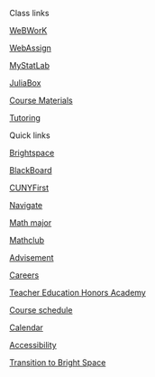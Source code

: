 ::: {.d-grid .gap-0}

:::: {.card}

::::: {.card-header .text-center}
Class links
:::::

::::: {.btn .btn-light .text-start}
<i class="bi-pencil"></i>
[WeBWorK](/WeBWorK/courses.html){.btn-outline-light alt="webwork"}
:::::

::::: {.btn .btn-light .text-start}
<i class="bi-pencil"></i>
[WebAssign](https://www.webassign.net/){.btn-outline-light alt="webassign"}
:::::

::::: {.btn .btn-light .text-start}
<i class="bi-pencil"></i>
[MyStatLab](https://mlm.pearson.com/northamerica/mystatlab/){.btn-outline-light alt="mystatlab"}
:::::

::::: {.btn .btn-light .text-start}
<i class="bi-terminal-fill"></i>
[JuliaBox](/juliabox){.btn-outline-light alt="JuliaBox"}
:::::

::::: {.btn .btn-light .text-start}
<i class="bi-pencil"></i>
[Course Materials](/Undergraduate/Courses/){.btn-outline-light alt="Materials"}
:::::

::::: {.btn .btn-light .text-start}
<i class="bi-person-circle"></i>
[Tutoring](/Undergraduate/Tutoring/){.btn-outline-light alt="Tutoring"}
:::::
::::
:::


::: {.d-grid .gap-0}
:::: {.card}

::::: {.card-header .text-center}
Quick links
:::::

::::: {.btn .btn-light .text-start}
<i class="bi-journal"></i>
[Brightspace](https://brightspace.cuny.edu/){.btn-outline-light alt="brightspace"}
:::::

::::: {.btn .btn-light .text-start}
<i class="bi-journal"></i>
[BlackBoard](https://www.cuny.edu/about/administration/offices/cis/core-functions/cuny-blackboard/){.btn-outline-light alt="blackboard"}
:::::

::::: {.btn .btn-light .text-start}
<i class="bi-tools"></i>
[CUNYFirst](https://www.cuny.edu/about/administration/offices/cis/cunyfirst/){.btn-outline-light alt="cuny first"}
:::::

::::: {.btn .btn-light .text-start}
<i class="bi-tools"></i>
[Navigate](https://csi-cuny.campus.eab.com/){.btn-outline-light alt="Navigate"}
:::::

::::: {.btn .btn-light .text-start}
<i class="bi-ui-checks-grid"></i>
[Math major](/Undergraduate/Major/){.btn-outline-light alt="Major"}
:::::

::::: {.btn .btn-light .text-start}
<i class="bi-transparency"></i>
[Mathclub](https://math-csi-cuny.github.io/mathclub/){.btn-outline-light alt="Major"}
:::::

::::: {.btn .btn-light .text-start}
<i class="bi-person-check-fill"></i>
[Advisement](/Undergraduate/AdvisingDocuments/){.btn-outline-light alt="Advisement"}
:::::

::::: {.btn .btn-light .text-start}
<i class="bi-door-open"></i>
[Careers](/Undergraduate/Career/){.btn-outline-light alt="Careers in mathematics"}
:::::

::::: {.btn .btn-light .text-start}
<i class="bi-lightbulb"></i>
[Teacher Education Honors Academy](https://www.csi.cuny.edu/academics-and-research/specialized-programs/honors-programs/teacher-education-honors-academy){.btn-outline-light alt="Teacher Education Honors Academy"}
:::::

::::: {.btn .btn-light .text-start}
<i class="bi-layout-wtf"></i>
[Course schedule](/Undergraduate/Courses/CUNYFirst/){.btn-outline-light alt="Course Schedule"}
:::::

::::: {.btn .btn-light .text-start}
<i class="bi-calendar-week"></i>
[Calendar](/calendar.html){.btn-outline-light alt="College calendar"}
:::::

::::: {.btn .btn-light .text-start}
<i class="bi-pencil"></i>
[Accessibility](https://mth229.github.io/CSI-Math-ADA/){.btn-outline-light alt="Accessibility"}
:::::

::::: {.btn .btn-light .text-start}
<i class="bi-pencil"></i>
[Transition to Bright Space](/BB2BS/){.btn-outline-light alt="Brightspace"}
:::::
::::
:::
